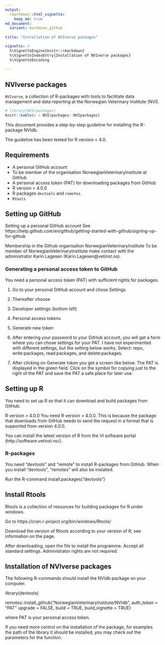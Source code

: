 ```yaml
---
output: 
  rmarkdown::html_vignette:
    keep_md: true
md_document:
  variant: markdown_github
  
title: "Installation of NVIverse packages"

vignette: >
  %\VignetteEngine{knitr::rmarkdown}
  %\VignetteIndexEntry{Installation of NVIverse packages}
  %\VignetteEncoding
  
---
```


## NVIverse packages
`NVIverse`, a collection of R-packages with tools to facilitate data management and data reporting at the Norwegian Veterinary Institute (NVI). 
```r
# library(NVIrpackages)
knitr::kable(x = NVIrpackages::NVIpackages)
```
This document provides a step-by-step guideline for installing the R-package NVIdb.

The guideline has been tested for R version < 4.0.

## Requirements

-	A personal GitHub account
-	To be member of the organisation NorwegianVeterinaryInstitute at GitHub
-	A personal access token (PAT) for downloading packages from GitHub
-	R version > 4.0.0
-	R packages `devtools` and `remotes`
-	`Rtools`

## Setting up GitHub
Setting up a personal GitHub account
See https://help.github.com/en/github/getting-started-with-github/signing-up-for-github

Membership in the Github organisation NorwegianVeterinaryInstitute
To be member of NorwegianVeterinaryInstitute make contact with the administrator Karin Lagesen (Karin.Lagesen@vetinst.no).

### Generating a personal access token to GitHub
You need a personal access token (PAT) with sufficient rights for packages. 

1. Go to your personal GitHub account and chose Settings 

2. Thereafter choose
1.	Developer settings (bottom left)
2.	Personal access tokens
3.	Generate new token

3. After entering your password to your GitHub account, you will get a form where you can chose settings for your PAT. I have not experimented with different settings, but the setting below works.
Select: repo, write:packages, read:packages, and delete:packages.

4. After clicking on Generate token you get a screen like below. The PAT is displayed in the green field. Click on the symbol for copying just to the right of the PAT and save the PAT a safe place for later use.


## Setting up R
You need to set up R so that it can download and build packages from GitHub.

R version > 4.0.0
You need R version > 4.0.0. This is because the package that downloads from GitHub needs to send the request in a format that is supported from version 4.0.0.

You can install the latest version of R from the VI software portal (http://software.vetinst.no/).


### R-packages
You need "devtools" and "remote" to install R-packages from GitHub. When you install "devtools", "remotes" will also be installed.

Run the R-command
install.packages("devtools")


## Install Rtools
Rtools is a collection of resources for building packages for R under windows.

Go to https://cran.r-project.org/bin/windows/Rtools/

Download the version of Rtools according to your version of R, see information on the page.

 

After downloading, open the file to install the programme. Accept all standard settings. Administrator rights are not required.

 

## Installation of NVIverse packages
The following R-commands should install the NVIdb package on your computer.

library(devtools)

remotes::install_github("NorwegianVeterinaryInstitute/NVIdb", 
                                             auth_token = "PAT"
                                             upgrade = FALSE, 
                                             build = TRUE,
                                             build_vignette = TRUE)

where PAT is your personal access token.


If you need more control on the installation of the package, for examples the path of the library it should be installed, you may check out the parameters for the function.  
